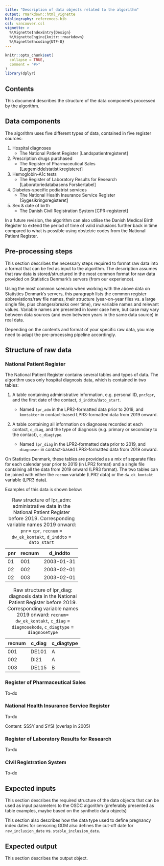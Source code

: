```yaml
---
title: "Description of data objects related to the algorithm"
output: rmarkdown::html_vignette
bibliography: references.bib
csl: vancouver.csl
vignette: >
  %\VignetteIndexEntry{Design}
  %\VignetteEngine{knitr::rmarkdown}
  %\VignetteEncoding{UTF-8}
---
```


```r
knitr::opts_chunk$set(
  collapse = TRUE,
  comment = "#>"
)
library(dplyr)
```

## Contents

This document describes the structure of the data components processed
by the algorithm.

## Data components

The algorithm uses five different types of data, contained in five
register sources:

1.  Hospital diagnoses
    -   The National Patient Register [Landspatientregisteret]
2.  Prescription drugs purchased
    -   The Register of Pharmaceutical Sales
        [Lægemiddelstatistikregisteret]
3.  Hemoglobin-A1c tests
    -   The Register of Laboratory Results for Research
        [Laboratoriedatabasens Forskertabel]
4.  Diabetes-specific podiatrist services
    -   The National Health Insurance Service Register
        [Sygesikringsregisteret]
5.  Sex & date of birth
    -   The Danish Civil Registration System [CPR-registeret]

In a future revision, the algorithm can also utilise the Danish Medical
Birth Register to extend the period of time of valid inclusions further
back in time compared to what is possible using obstetric codes from the
National Patient Register.

## Pre-processing steps

This section describes the necessary steps required to format raw data
into a format that can be fed as input to the algorithm. The description
assumes that raw data is stored/structured in the most common format for
raw data provided on Statistics Denmark's servers (from our experience).

Using the most common scenario when working with the above data on
Statistics Denmark's servers, this paragraph lists the common register
abbreviations/raw file names, their structure (year-on-year files vs. a
large single file, plus changes/breaks over time), raw variable names
and relevant values. Variable names are presented in lower case here,
but case may vary between data sources (and even between years in the
same data source) in real data.

Depending on the contents and format of your specific raw data, you may
need to adapt the pre-processing pipeline accordingly.

## Structure of raw data

### National Patient Register

The National Patient Register contains several tables and types of data.
The algorithm uses only hospital diagnosis data, which is contained in
two tables:

1.  A table containing administrative information, e.g. personal ID,
    `pnr`/`cpr`, and the first date of the contact,
    `d_inddto`/`dato_start`.

    -   Named `lpr_adm` in the LPR2-formatted data prior to 2019, and
        `kontakter` in contact-based LPR3-formatted data from 2019
        onward.

2.  A table containing all information on diagnoses recorded at each
    contact, `c_diag`, and the type of diagnosis (e.g. primary or
    secondary to the contact), `c_diagtype`.

    -   Named `lpr_diag` in the LPR2-formatted data prior to 2019, and
        `diagnoser` in contact-based LPR3-formatted data from 2019
        onward.

On Statistics Denmark, these tables are provided as a mix of separate
files for each calendar year prior to 2019 (in LPR2 format) and a single
file containing all the data from 2019 onward (LPR3 format). The two
tables can be joined with either the `recnum` variable (LPR2 data) or
the `dw_ek_kontakt` variable (LPR3 data).

Examples of this data is shown below:

| pnr | recnum | d_inddto   |
|-----|--------|------------|
| 01  | 001    | 2003-01-31 |
| 02  | 002    | 2003-02-01 |
| 02  | 003    | 2003-02-01 |

: Raw structure of lpr_adm: administrative data in the National Patient
Register before 2019. Corresponding variable names 2019 onward: `pnr`=
`cpr`, `recnum` = `dw_ek_kontakt`, `d_inddto` = `dato_start`

| recnum | c_diag | c_diagtype |
|--------|--------|------------|
| 001    | DE101  | A          |
| 002    | DI21   | A          |
| 003    | DE115  | B          |

: Raw structure of lpr_diag: diagnosis data in the National Patient
Register before 2019. Corresponding variable names 2019 onward:
`recnum`= `dw_ek_kontakt`, `c_diag` = `diagnosekode`, `c_diagtype` =
`diagnosetype`

### Register of Pharmaceutical Sales

To-do

### National Health Insurance Service Register

To-do

Content: SSSY and SYSI (overlap in 2005)

### Register of Laboratory Results for Research

To-do

### Civil Registration System

To-do

## Expected inputs

This section describes the required structure of the data objects that
can be used as input parameters to the OSDC algorithm (preferably
presented as table examples, maybe based on the synthetic data objects)

This section also describes how the data type used to define pregnancy
index dates for censoring GDM also defines the cut-off date for
`raw_inclusion_date` vs. `stable_inclusion_date`.

## Expected output

This section describes the output object.

